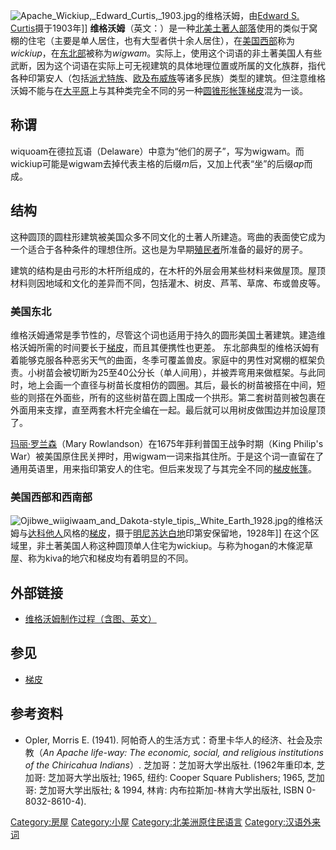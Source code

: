 {{No footnotes|time=2009-08-12T05:50:48+00:00 }}<!-- 本调用由 {{subst:No footnotes/auto}} 自动产生。 -->{{noteTA
|1=zh-hans:阿帕奇;zh-hk:阿帕奇;zh-tw:阿帕契;
}}
[[File:Apache_Wickiup,_Edward_Curtis,_1903.jpg|thumb]]的维格沃姆，由[[Edward_S._Curtis|Edward S. Curtis]]摄于1903年]]
'''维格沃姆'''（英文：{{lang|en|wigwam或wickiup}}）是一种[[印第安人|北美土著人]][[部落|部落]]使用的类似于窝棚的住宅（主要是单人居住，也有大型者供十余人居住），在[[美国西部|美国西部]]称为''wickiup''，在[[美国东北部|东北部]]被称为''wigwam''。实际上，使用这个词语的非土著美国人有些武断，因为这个词语在实际上可无视建筑的具体地理位置或所属的文化族群，指代各种印第安人（包括[[派尤特族|派尤特族]]、[[欧及布威族|欧及布威族]]等诸多民族）类型的建筑。但注意维格沃姆不能与在[[大平原|大平原]]上与其种类完全不同的另一种[[圆锥形|圆锥形]][[帐篷|帐篷]][[梯皮|梯皮]]混为一谈。

== 称谓 ==
wiquoam在德拉瓦语（Delaware）中意为“他们的房子”，写为wigwam。而wickiup可能是wigwam去掉代表主格的后缀''m''后，又加上代表“坐”的后缀''ap''而成。

== 结构 ==
这种圆顶的圆柱形建筑被美国众多不同文化的土著人所建造。弯曲的表面使它成为一个适合于各种条件的理想住所。这也是为早期[[殖民者|殖民者]]所准备的最好的房子。

建筑的结构是由弓形的木杆所组成的，在木杆的外层会用某些材料来做屋顶。屋顶材料则因地域和文化的差异而不同，包括灌木、树皮、芦苇、草席、布或兽皮等。

=== 美国东北 ===
维格沃姆通常是季节性的，尽管这个词也适用于持久的圆形美国土著建筑。建造维格沃姆所需的时间要长于[[梯皮|梯皮]]，而且其便携性也更差。
东北部典型的维格沃姆有着能够克服各种恶劣天气的曲面，冬季可覆盖兽皮。家庭中的男性对窝棚的框架负责。小树苗会被切断为25至40公分长（单人间用），并被弄弯用来做框架。与此同时，地上会画一个直径与树苗长度相仿的圆圈。其后，最长的树苗被搭在中间，短些的则搭在外面些，所有的这些树苗在圆上围成一个拱形。第二套树苗则被包裹在外面用来支撑，直至两套木杆完全编在一起。最后就可以用树皮做围边并加设屋顶了。

[[玛丽·罗兰森|玛丽·罗兰森]]（Mary Rowlandson）在1675年菲利普国王战争时期（King Philip's War）被美国原住民关押时，用wigwam一词来指其住所。于是这个词一直留在了通用英语里，用来指印第安人的住宅。但后来发现了与其完全不同的[[梯皮|梯皮]][[帐篷|帐篷]]。

=== 美国西部和西南部 ===
[[File:Ojibwe_wiigiwaam_and_Dakota-style_tipis,_White_Earth_1928.jpg|thumb]]的维格沃姆与[[达科他人|达科他人]]风格的[[梯皮|梯皮]]，摄于[[明尼苏达|明尼苏达]][[白地_(明尼苏达州)|白地]]印第安保留地，1928年]]
在这个区域里，非土著美国人称这种圆顶单人住宅为wickiup。与称为hogan的木條泥草屋、称为kiva的地穴和梯皮均有着明显的不同。

== 外部链接 ==
* [http://www.texasindians.com/wickiup.htm 维格沃姆制作过程（含图、英文）] {{Wayback|url=http://www.texasindians.com/wickiup.htm |date=20210430001808 }}

== 参见 ==
* [[梯皮|梯皮]]

== 参考资料 ==
* Opler, Morris E. (1941). 阿帕奇人的生活方式：奇里卡华人的经济、社会及宗教（''An Apache life-way: The economic, social, and religious institutions of the Chiricahua Indians''）. 芝加哥：芝加哥大学出版社. (1962年重印本, 芝加哥: 芝加哥大学出版社; 1965, 纽约: Cooper Square Publishers; 1965, 芝加哥: 芝加哥大学出版社; & 1994, 林肯: 内布拉斯加-林肯大学出版社, ISBN 0-8032-8610-4).


[[Category:房屋|Category:房屋]]
[[Category:小屋|Category:小屋]]
[[Category:北美洲原住民语言|Category:北美洲原住民语言]]
[[Category:汉语外来词|Category:汉语外来词]]